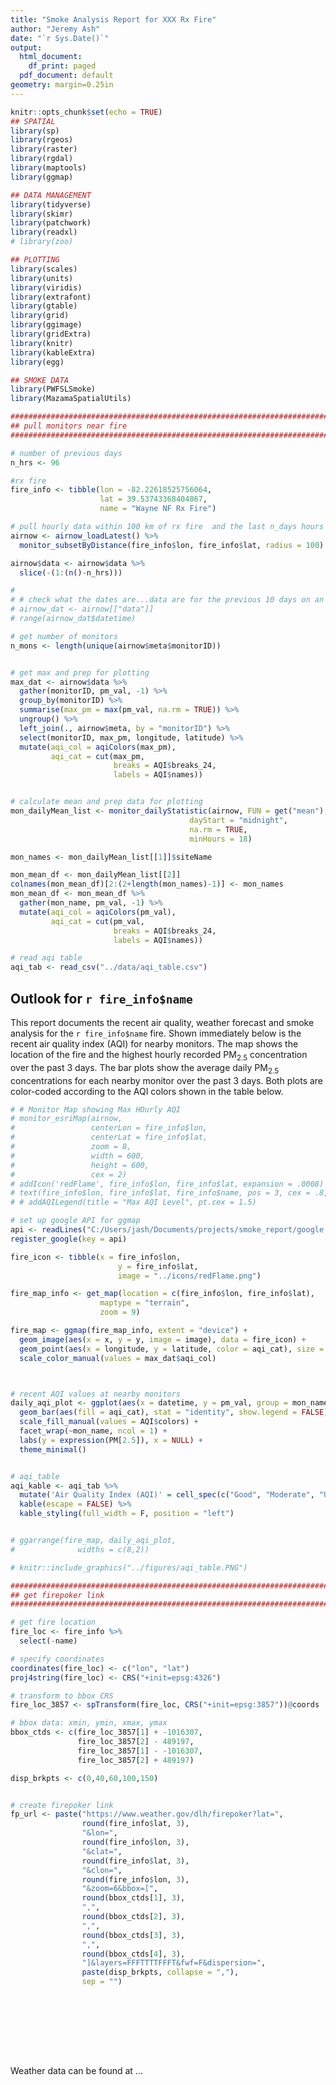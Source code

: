 ```yaml
---
title: "Smoke Analysis Report for XXX Rx Fire"
author: "Jeremy Ash"
date: "`r Sys.Date()`"
output:
  html_document:
    df_print: paged
  pdf_document: default
geometry: margin=0.25in
---
```


```r
knitr::opts_chunk$set(echo = TRUE)
## SPATIAL
library(sp)
library(rgeos)
library(raster)
library(rgdal)
library(maptools)
library(ggmap)

## DATA MANAGEMENT
library(tidyverse)
library(skimr)
library(patchwork)
library(readxl)
# library(zoo)

## PLOTTING
library(scales)
library(units)
library(viridis)
library(extrafont)
library(gtable)
library(grid)
library(ggimage)
library(gridExtra)
library(knitr)
library(kableExtra)
library(egg)

## SMOKE DATA
library(PWFSLSmoke)
library(MazamaSpatialUtils)
```


```r
#############################################################################
## pull monitors near fire
#############################################################################

# number of previous days
n_hrs <- 96

#rx fire
fire_info <- tibble(lon = -82.22618525756064, 
                    lat = 39.53743368404867,
                    name = "Wayne NF Rx Fire")

# pull hourly data within 100 km of rx fire  and the last n_days hours
airnow <- airnow_loadLatest() %>% 
  monitor_subsetByDistance(fire_info$lon, fire_info$lat, radius = 100) 

airnow$data <- airnow$data %>% 
  slice(-(1:(n()-n_hrs)))

# 
# # check what the dates are...data are for the previous 10 days on an hourly basis
# airnow_dat <- airnow[["data"]] 
# range(airnow_dat$datetime)

# get number of monitors 
n_mons <- length(unique(airnow$meta$monitorID))


# get max and prep for plotting
max_dat <- airnow$data %>% 
  gather(monitorID, pm_val, -1) %>% 
  group_by(monitorID) %>% 
  summarise(max_pm = max(pm_val, na.rm = TRUE)) %>% 
  ungroup() %>% 
  left_join(., airnow$meta, by = "monitorID") %>%
  select(monitorID, max_pm, longitude, latitude) %>% 
  mutate(aqi_col = aqiColors(max_pm),
         aqi_cat = cut(max_pm, 
                       breaks = AQI$breaks_24,
                       labels = AQI$names))


# calculate mean and prep data for plotting
mon_dailyMean_list <- monitor_dailyStatistic(airnow, FUN = get("mean"), 
                                        dayStart = "midnight", 
                                        na.rm = TRUE, 
                                        minHours = 18)

mon_names <- mon_dailyMean_list[[1]]$siteName

mon_mean_df <- mon_dailyMean_list[[2]] 
colnames(mon_mean_df)[2:(2+length(mon_names)-1)] <- mon_names
mon_mean_df <- mon_mean_df %>% 
  gather(mon_name, pm_val, -1) %>% 
  mutate(aqi_col = aqiColors(pm_val),
         aqi_cat = cut(pm_val, 
                       breaks = AQI$breaks_24,
                       labels = AQI$names))

# read aqi table
aqi_tab <- read_csv("../data/aqi_table.csv")

```

## Outlook for `r fire_info$name` 

This report documents the recent air quality, weather forecast and smoke analysis for the `r fire_info$name` fire. Shown immediately below is the recent air quality index (AQI) for nearby monitors. The map shows the location of the fire and the highest hourly recorded PM$_{2.5}$ concentration over the past 3 days. The bar plots show the average daily PM$_{2.5}$ concentrations for each nearby monitor over the past 3 days. Both plots are color-coded according to the AQI colors shown in the table below.

```r


# # Monitor Map showing Max HOurly AQI
# monitor_esriMap(airnow, 
#                 centerLon = fire_info$lon, 
#                 centerLat = fire_info$lat,
#                 zoom = 8,
#                 width = 600, 
#                 height = 600, 
#                 cex = 2)
# addIcon('redFlame', fire_info$lon, fire_info$lat, expansion = .0008)
# text(fire_info$lon, fire_info$lat, fire_info$name, pos = 3, cex = .8, col = "firebrick4")
# # addAQILegend(title = "Max AQI Level", pt.cex = 1.5)

# set up google API for ggmap
api <- readLines("C:/Users/jash/Documents/projects/smoke_report/google.api")
register_google(key = api)

fire_icon <- tibble(x = fire_info$lon,
                        y = fire_info$lat,
                        image = "../icons/redFlame.png")

fire_map_info <- get_map(location = c(fire_info$lon, fire_info$lat),
                    maptype = "terrain",
                    zoom = 9)

fire_map <- ggmap(fire_map_info, extent = "device") +
  geom_image(aes(x = x, y = y, image = image), data = fire_icon) +
  geom_point(aes(x = longitude, y = latitude, color = aqi_cat), size = 3, show.legend = FALSE, data = max_dat) +
  scale_color_manual(values = max_dat$aqi_col)



# recent AQI values at nearby monitors
daily_aqi_plot <- ggplot(aes(x = datetime, y = pm_val, group = mon_name), data = mon_mean_df) +
  geom_bar(aes(fill = aqi_cat), stat = "identity", show.legend = FALSE) +
  scale_fill_manual(values = AQI$colors) +
  facet_wrap(~mon_name, ncol = 1) +
  labs(y = expression(PM[2.5]), x = NULL) +
  theme_minimal()


# aqi_table 
aqi_kable <- aqi_tab %>%
  mutate('Air Quality Index (AQI)' = cell_spec(c("Good", "Moderate", "USG", "Unhealthy", "Very Unhealthy", "Hazardous"), color = "black", bold = T, background = AQI$colors)) %>% 
  kable(escape = FALSE) %>%
  kable_styling(full_width = F, position = "left")


# ggarrange(fire_map, daily_aqi_plot, 
#              widths = c(8,2))

# knitr::include_graphics("../figures/aqi_table.PNG")

```



```r



#############################################################################
## get firepoker link
#############################################################################

# get fire location
fire_loc <- fire_info %>% 
  select(-name)

# specify coordinates
coordinates(fire_loc) <- c("lon", "lat")
proj4string(fire_loc) <- CRS("+init=epsg:4326")

# transform to bbox CRS
fire_loc_3857 <- spTransform(fire_loc, CRS("+init=epsg:3857"))@coords

# bbox data: xmin, ymin, xmax, ymax
bbox_ctds <- c(fire_loc_3857[1] + -1016307,
               fire_loc_3857[2] - 489197,
               fire_loc_3857[1] - -1016307,
               fire_loc_3857[2] + 489197)

disp_brkpts <- c(0,40,60,100,150)


# create firepoker link
fp_url <- paste("https://www.weather.gov/dlh/firepoker?lat=",
                round(fire_info$lat, 3),
                "&lon=",
                round(fire_info$lon, 3),
                "&clat=",
                round(fire_info$lat, 3),
                "&clon=",
                round(fire_info$lon, 3),
                "&zoom=6&bbox=[",
                round(bbox_ctds[1], 3),
                ",",
                round(bbox_ctds[2], 3),
                ",",
                round(bbox_ctds[3], 3),
                ",",
                round(bbox_ctds[4], 3),
                "]&layers=FFFTTTTFFFT&fwf=F&dispersion=",
                paste(disp_brkpts, collapse = ","),
                sep = "")










```

Weather data can be found at ...


















